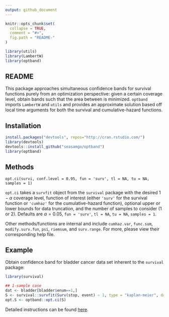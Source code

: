 ```yaml
---
output: github_document
---
```


<!-- README.md is generated from README.Rmd. Please edit that file -->

```r
knitr::opts_chunk$set(
  collapse = TRUE,
  comment = "#>",
  fig.path = "README-"
)

library(utils)
library(LambertW)
library(optband)

```

## README

This package approaches simultaneous confidence bands for survival functions purely from an optimization perspective: given a certain coverage level, obtain bands such that the area between is minimized. `optband` imports `LambertW` and `utils` and provides an approximate solution based off local time arguments for both the survival and cumulative-hazard functions.

## Installation

````r
install.packages("devtools", repos="http://cran.rstudio.com/")
library(devtools)
devtools::install_github("seasamgo/optband")
library(optband)
````

## Methods 

`opt.ci(survi, conf.level = 0.95, fun = 'surv', tl = NA, tu = NA, samples = 1)`

`opt.ci` takes a `survfit` object from the `survival` package with the desired $1-\alpha$ coverage level, function of interest (either `'surv'` for the survival function or `'cumhaz'` for the cumulative-hazard function), optional upper or lower bounds for data truncation, and the number of samples to consider (1 or 2). Defaults are $\alpha=0.05$, `fun = 'surv'`, `tl = NA`, `tu = NA`, `samples = 1`.

Other methods/functions are internal and include `cumhaz.var`, `func.sum`, `modify.surv.fun`, `psi`, `riemsum`, and `surv.range`. For more, please view their corresponding help file.

## Example

Obtain confidence band for bladder cancer data set inherent to the `survival` package:

````r
library(survival)

## 1-sample case
dat <- bladder[bladder$enum==1,]
S <- survival::survfit(Surv(stop, event) ~ 1, type = "kaplan-meier", data = dat)
opt.S <- optband::opt.ci(S)
````

Detailed instructions can be found [here](https://github.com/seasamgo/optband/blob/master/vignettes/optci.html).
